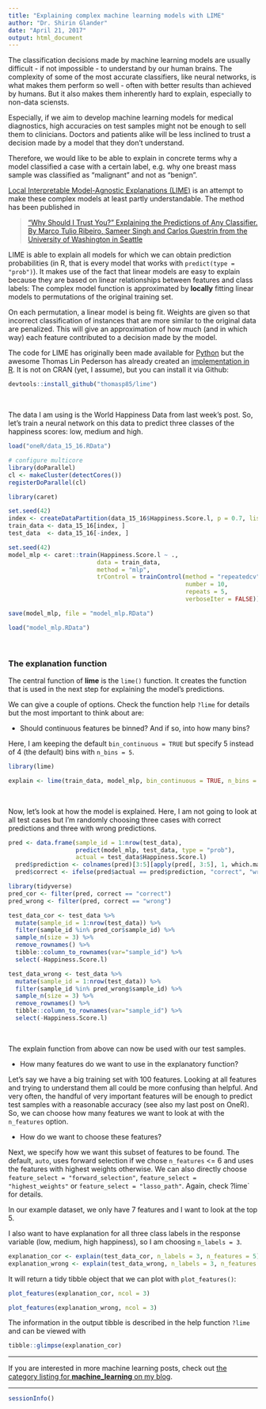 ```yaml
---
title: "Explaining complex machine learning models with LIME"
author: "Dr. Shirin Glander"
date: "April 21, 2017"
output: html_document
---
```


The classification decisions made by machine learning models are usually difficult - if not impossible - to understand by our human brains. The complexity of some of the most accurate classifiers, like neural networks, is what makes them perform so well - often with better results than achieved by humans. But it also makes them inherently hard to explain, especially to non-data sciensts.

Especially, if we aim to develop machine learning models for medical diagnostics, high accuracies on test samples might not be enough to sell them to clinicians. Doctors and patients alike will be less inclined to trust a decision made by a model that they don't understand. 

Therefore, we would like to be able to explain in concrete terms why a model classified a case with a certain label, e.g. why one breast mass sample was classified as "malignant" and not as "benign".

[Local Interpretable Model-Agnostic Explanations (LIME)](https://www.oreilly.com/learning/introduction-to-local-interpretable-model-agnostic-explanations-lime) is an attempt to make these complex models at least partly understandable. The method has been published in

> [“Why Should I Trust You?” Explaining the Predictions of Any Classifier. By Marco Tulio Ribeiro, Sameer Singh and Carlos Guestrin from the University of Washington in Seattle](https://arxiv.org/pdf/1602.04938.pdf)

LIME is able to explain all models for which we can obtain prediction probabilities (in R, that is every model that works with `predict(type = "prob")`). It makes use of the fact that linear models are easy to explain because they are based on linear relationships between features and class labels: The complex model function is approximated by **locally** fitting linear models to permutations of the original training set.

On each permutation, a linear model is being fit. Weights are given so that incorrect classification of instances that are more similar to the original data are penalized. This will give an approximation of how much (and in which way) each feature contributed to a decision made by the model.

The code for LIME has originally been made available for [Python](https://github.com/marcotcr/lime) but the awesome Thomas Lin Pederson has already created an [implementation in R](https://github.com/thomasp85/lime). It is not on CRAN (yet, I assume), but you can install it via Github:

```r
devtools::install_github("thomasp85/lime")
```

<br>

The data I am using is the World Happiness Data from last week's post. So, let's train a neural network on this data to predict three classes of the happiness scores: low, medium and high.

```r
load("oneR/data_15_16.RData")
```

```r
# configure multicore
library(doParallel)
cl <- makeCluster(detectCores())
registerDoParallel(cl)

library(caret)
```

```r
set.seed(42)
index <- createDataPartition(data_15_16$Happiness.Score.l, p = 0.7, list = FALSE)
train_data <- data_15_16[index, ]
test_data  <- data_15_16[-index, ]
```

```r
set.seed(42)
model_mlp <- caret::train(Happiness.Score.l ~ .,
                         data = train_data,
                         method = "mlp",
                         trControl = trainControl(method = "repeatedcv", 
                                                  number = 10, 
                                                  repeats = 5, 
                                                  verboseIter = FALSE))
```

```r
save(model_mlp, file = "model_mlp.RData")
```

```r
load("model_mlp.RData")
```

<br>

### The explanation function

The central function of **lime** is the `lime()` function. It creates the function that is used in the next step for explaining the model's predictions.

We can give a couple of options. Check the function help `?lime` for details but the most important to think about are:

- Should continuous features be binned? And if so, into how many bins?

Here, I am keeping the default `bin_continuous = TRUE` but specify 5 instead of 4 (the default) bins with `n_bins = 5`.

```r
library(lime)

explain <- lime(train_data, model_mlp, bin_continuous = TRUE, n_bins = 5, n_permutations = 1000)
```

<br>

Now, let's look at how the model is explained. Here, I am not going to look at all test cases but I'm randomly choosing three cases with correct predictions and three with wrong predictions.

```r
pred <- data.frame(sample_id = 1:nrow(test_data),
                   predict(model_mlp, test_data, type = "prob"),
                   actual = test_data$Happiness.Score.l)
  pred$prediction <- colnames(pred)[3:5][apply(pred[, 3:5], 1, which.max)]
  pred$correct <- ifelse(pred$actual == pred$prediction, "correct", "wrong")
```

```r
library(tidyverse)
pred_cor <- filter(pred, correct == "correct")
pred_wrong <- filter(pred, correct == "wrong")

test_data_cor <- test_data %>%
  mutate(sample_id = 1:nrow(test_data)) %>%
  filter(sample_id %in% pred_cor$sample_id) %>%
  sample_n(size = 3) %>%
  remove_rownames() %>%
  tibble::column_to_rownames(var="sample_id") %>%
  select(-Happiness.Score.l)

test_data_wrong <- test_data %>%
  mutate(sample_id = 1:nrow(test_data)) %>%
  filter(sample_id %in% pred_wrong$sample_id) %>%
  sample_n(size = 3) %>%
  remove_rownames() %>%
  tibble::column_to_rownames(var="sample_id") %>%
  select(-Happiness.Score.l)
```

<br>

The explain function from above can now be used with our test samples.

- How many features do we want to use in the explanatory function? 

Let's say we have a big training set with 100 features. Looking at all features and trying to understand them all could be more confusing than helpful. And very often, the handful of very important features will be enough to predict test samples with a reasonable accuracy (see also my last post on OneR). So, we can choose how many features we want to look at with the `n_features` option.

- How do we want to choose these features?

Next, we specify how we want this subset of features to be found. The default, `auto`, uses forward selection if we chose `n_features` <= 6 and uses the features with highest weights otherwise. We can also directly choose `feature_select = "forward_selection"`, `feature_select = "highest_weights"` or `feature_select = "lasso_path"`. Again, check ?lime` for details.

In our example dataset, we only have 7 features and I want to look at the top 5.

I also want to have explanation for all three class labels in the response variable (low, medium, high happiness), so I am choosing `n_labels = 3`.

```r
explanation_cor <- explain(test_data_cor, n_labels = 3, n_features = 5)
explanation_wrong <- explain(test_data_wrong, n_labels = 3, n_features = 5)
```

It will return a tidy tibble object that we can plot with `plot_features()`:

```r
plot_features(explanation_cor, ncol = 3)
```

```r
plot_features(explanation_wrong, ncol = 3)
```

The information in the output tibble is described in the help function `?lime` and can be viewed with

```r
tibble::glimpse(explanation_cor)
```

---

If you are interested in more machine learning posts, check out [the category listing for **machine_learning** on my blog](https://shiring.github.io/categories.html#machine_learning-ref).

---

```r
sessionInfo()
```
